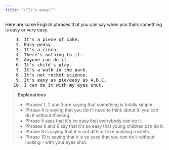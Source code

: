 ```yaml
---
title: "\"It's easy\""
---
```


Here are some English phrases that you can say when you think something is easy or very easy.

<pre className="text-xl font-semibold font-sans leading-3">
    1. It's a piece of cake.
    2. Easy-peasy.
    3. It's a cinch.
    4. There's nothing to it.
    5. Anyone can do it.
    6. It's child's play.
    7. It's a walk in the park.
    8. It's not rocket science.
    9. It's easy as pie/easy as A,B,C.
   10. I can do it with my eyes shut.
</pre>

> __Explanations__
> - Phrases 1, 2 and 3 are saying that something is totally simple.
> - Phrase 4 is saying that you don't need to think about it. you can do it without thinking.
> - Phrase 5 says that it's so easy that everybody can do it.
> - Phrases 6 and 9 say that it's so easy that young children can do it.
> - Phrase 8 is saying that it is not difficult like building rockets.
> - Phrase 10 is saying that it is so easy that you can do it without looking - with your eyes shut.
